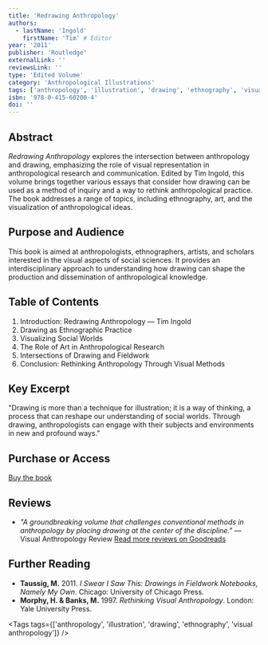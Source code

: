 ```yaml
---
title: 'Redrawing Anthropology'
authors:
  - lastName: 'Ingold'
    firstName: 'Tim' # Editor
year: '2011'
publisher: 'Routledge'
externalLink: ''
reviewsLink: ''
type: 'Edited Volume'
category: 'Anthropological Illustrations'
tags: ['anthropology', 'illustration', 'drawing', 'ethnography', 'visual anthropology']
isbn: '978-0-415-60200-4'
doi: ''
---
```


## Abstract

_Redrawing Anthropology_ explores the intersection between anthropology and drawing, emphasizing the role of visual representation in anthropological research and communication. Edited by Tim Ingold, this volume brings together various essays that consider how drawing can be used as a method of inquiry and a way to rethink anthropological practice. The book addresses a range of topics, including ethnography, art, and the visualization of anthropological ideas.

## Purpose and Audience

This book is aimed at anthropologists, ethnographers, artists, and scholars interested in the visual aspects of social sciences. It provides an interdisciplinary approach to understanding how drawing can shape the production and dissemination of anthropological knowledge.

## Table of Contents

1. Introduction: Redrawing Anthropology — Tim Ingold
2. Drawing as Ethnographic Practice
3. Visualizing Social Worlds
4. The Role of Art in Anthropological Research
5. Intersections of Drawing and Fieldwork
6. Conclusion: Rethinking Anthropology Through Visual Methods

## Key Excerpt

"Drawing is more than a technique for illustration; it is a way of thinking, a process that can reshape our understanding of social worlds. Through drawing, anthropologists can engage with their subjects and environments in new and profound ways."

## Purchase or Access

[Buy the book](https://www.routledge.com/Redrawing-Anthropology/Tim-Ingold/p/book/9780415602004)

## Reviews

- _"A groundbreaking volume that challenges conventional methods in anthropology by placing drawing at the center of the discipline."_ — Visual Anthropology Review
  [Read more reviews on Goodreads](https://www.goodreads.com/book/show/12345)

## Further Reading

- **Taussig, M.** 2011. _I Swear I Saw This: Drawings in Fieldwork Notebooks, Namely My Own_. Chicago: University of Chicago Press.
- **Morphy, H. & Banks, M.** 1997. _Rethinking Visual Anthropology_. London: Yale University Press.

<Tags tags={['anthropology', 'illustration', 'drawing', 'ethnography', 'visual anthropology']} />
